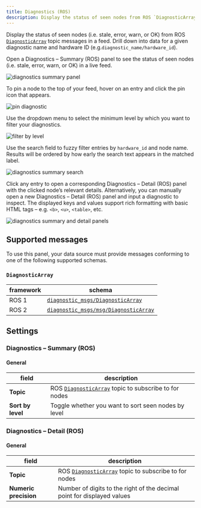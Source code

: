 ```yaml
---
title: Diagnostics (ROS)
description: Display the status of seen nodes from ROS `DiagnosticArray` topic messages in a feed. Drill down into data for a given diagnostic name and hardware ID.
---
```


Display the status of seen nodes (i.e. stale, error, warn, or OK) from ROS [`DiagnosticArray`](#diagnosticarray) topic messages in a feed. Drill down into data for a given diagnostic name and hardware ID (e.g.`diagnostic_name/hardware_id`).

Open a Diagnostics – Summary (ROS) panel to see the status of seen nodes (i.e. stale, error, warn, or OK) in a live feed.

![diagnostics summary panel](/img/docs/visualizing/panels/diagnostics/summary-panel.webp)

To pin a node to the top of your feed, hover on an entry and click the pin icon that appears.

![pin diagnostic](/img/docs/visualizing/panels/diagnostics/pin.webp)

Use the dropdown menu to select the minimum level by which you want to filter your diagnostics.

![filter by level](/img/docs/visualizing/panels/diagnostics/level.webp)

Use the search field to fuzzy filter entries by `hardware_id` and node name. Results will be ordered by how early the search text appears in the matched label.

![diagnostics summary search](/img/docs/visualizing/panels/diagnostics/search.webp)

Click any entry to open a corresponding Diagnostics – Detail (ROS) panel with the clicked node’s relevant details. Alternatively, you can manually open a new Diagnostics – Detail (ROS) panel and input a diagnostic to inspect. The displayed keys and values support rich formatting with basic HTML tags – e.g. `<b>`, `<u>`, `<table>`, etc.

![diagnostics summary and detail panels](/img/docs/visualizing/panels/diagnostics/with-detail-panel.webp)

## Supported messages

To use this panel, your data source must provide messages conforming to one of the following supported schemas.

### `DiagnosticArray`

| framework | schema                                                                                                                                 |
| --------- | -------------------------------------------------------------------------------------------------------------------------------------- |
| ROS 1     | [`diagnostic_msgs/DiagnosticArray`](https://docs.ros.org/en/noetic/api/diagnostic_msgs/html/msg/DiagnosticArray.html)                  |
| ROS 2     | [`diagnostic_msgs/msg/DiagnosticArray`](https://github.com/ros2/common_interfaces/blob/master/diagnostic_msgs/msg/DiagnosticArray.msg) |

## Settings

### Diagnostics – Summary (ROS)

#### General

| field             | description                                                               |
| ----------------- | ------------------------------------------------------------------------- |
| **Topic**         | ROS [`DiagnosticArray`](#diagnosticarray) topic to subscribe to for nodes |
| **Sort by level** | Toggle whether you want to sort seen nodes by level                       |

### Diagnostics – Detail (ROS)

#### General

| field                 | description                                                               |
| --------------------- | ------------------------------------------------------------------------- |
| **Topic**             | ROS [`DiagnosticArray`](#diagnosticarray) topic to subscribe to for nodes |
| **Numeric precision** | Number of digits to the right of the decimal point for displayed values   |
